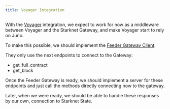 ```yaml
---
title: Voyager Integration
---
```


With the [Voyager](https://github.com/DemerzelSolutions/voyager) integration, we expect to work for now as a middleware
between Voyager and the Starknet Gateway, and make Voyager start to rely on Juno.

To make this possible, we should implement the [Feeder Gateway Client](./feeder-gateway.mdx).

They only use the next endpoints to connect to the Gateway:
- get_full_contract
- get_block

Once the Feeder Gateway is ready, we should implement a server for these endpoints and just call the methods directly
connecting now to the gateway.

Later, when we were ready, we should be able to handle these responses by our own, connection to Starknet State.


